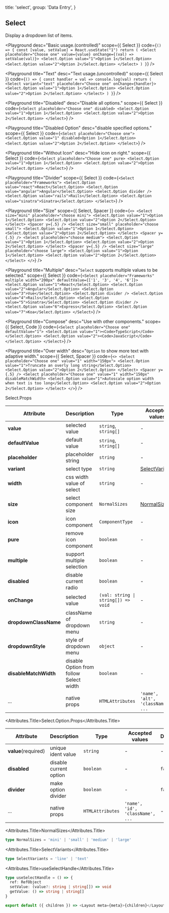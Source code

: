 
  title: 'select',
  group: 'Data Entry',
}

## Select

Display a dropdown list of items.

<Playground
  desc="Basic usage.(controlled)"
  scope={{ Select }}
  code={`
() => {
  const [value, setValue] = React.useState("1")
  return (
    <Select placeholder="Choose one" value={value} onChange={(val) => setValue(val)}>
      <Select.Option value="1">Option 1</Select.Option>
      <Select.Option value="2">Option 2</Select.Option>
    </Select>
  )
}
`}
/>

<Playground
  title="Text"
  desc="Text usage.(uncontrolled)"
  scope={{ Select }}
  code={`
() => {
  const handler = val => console.log(val)
  return (
    <Select variant="text" placeholder="Choose one" onChange={handler}>
      <Select.Option value="1">Option 1</Select.Option>
      <Select.Option value="2">Option 2</Select.Option>
    </Select>
  )
}
`}
/>

<Playground
  title="Disabled"
  desc="Disable all options."
  scope={{ Select }}
  code={`
<Select placeholder="Choose one" disabled>
  <Select.Option value="1">Option 1</Select.Option>
  <Select.Option value="2">Option 2</Select.Option>
</Select>
`}
/>

<Playground
  title="Disabled Option"
  desc="disable specified options."
  scope={{ Select }}
  code={`
<Select placeholder="Choose one">
  <Select.Option value="1" disabled>Option 1</Select.Option>
  <Select.Option value="2">Option 2</Select.Option>
</Select>
`}
/>

<Playground
  title="Without Icon"
  desc="Hide icon on right."
  scope={{ Select }}
  code={`
<Select placeholder="Choose one" pure>
  <Select.Option value="1">Option 1</Select.Option>
  <Select.Option value="2">Option 2</Select.Option>
</Select>
`}
/>

<Playground
  title="Divider"
  scope={{ Select }}
  code={`
<Select placeholder="Frameworks">
  <Select.Option value="react">React</Select.Option>
  <Select.Option value="angular">Angular</Select.Option>
  <Select.Option divider />
  <Select.Option value="rails">Rails</Select.Option>
  <Select.Option value="sinatra">Sinatra</Select.Option>
</Select>
`}
/>

<Playground
  title="Size"
  scope={{ Select, Spacer }}
  code={`
<>
  <Select size="mini" placeholder="choose mini">
    <Select.Option value="1">Option 1</Select.Option>
    <Select.Option value="2">Option 2</Select.Option>
  </Select>
  <Spacer y={.5} />
  <Select size="small" placeholder="choose small">
    <Select.Option value="1">Option 1</Select.Option>
    <Select.Option value="2">Option 2</Select.Option>
  </Select>
  <Spacer y={.5} />
  <Select placeholder="choose medium">
    <Select.Option value="1">Option 1</Select.Option>
    <Select.Option value="2">Option 2</Select.Option>
  </Select>
  <Spacer y={.5} />
  <Select size="large" placeholder="choose large">
    <Select.Option value="1">Option 1</Select.Option>
    <Select.Option value="2">Option 2</Select.Option>
  </Select>
</>
`}
/>

<Playground
  title="Multiple"
  desc="`Select` supports multiple values to be selected."
  scope={{ Select }}
  code={`
<Select placeholder="Frameworks" multiple width="200px" defaultValue={['1', '3', '4', '6']}>
  <Select.Option value="1">React</Select.Option>
  <Select.Option value="2">Angular</Select.Option>
  <Select.Option value="3">Vue</Select.Option>
  <Select.Option divider />
  <Select.Option value="4">Rails</Select.Option>
  <Select.Option value="5">Sinatra</Select.Option>
  <Select.Option divider />
  <Select.Option value="6">Express</Select.Option>
  <Select.Option value="7">Koa</Select.Option>
</Select>
`}
/>

<Playground
  title="Compose"
  desc="Use with other components."
  scope={{ Select, Code }}
  code={`
<Select placeholder="Choose one" defaultValue="1">
  <Select.Option value="1"><Code>TypeScript</Code></Select.Option>
  <Select.Option value="2"><Code>JavaScript</Code></Select.Option>
</Select>
`}
/>

<Playground
  title="Over width"
  desc="`Option` to show more text with adaptive width."
  scope={{ Select, Spacer }}
  code={`
<>
  <Select placeholder="Choose one" value="1" width="150px">
    <Select.Option value="1">Truncate an overly long string</Select.Option>
    <Select.Option value="2">Option 2</Select.Option>
  </Select>
  <Spacer y={.5} />
  <Select placeholder="Choose one" value="1" width="150px" disableMatchWidth>
    <Select.Option value="1">Autoscale option width when text is too long</Select.Option>
    <Select.Option value="2">Option 2</Select.Option>
  </Select>
</>
`}
/>

<Attributes edit="/pages/en-us/components/select.mdx">
<Attributes.Title>Select.Props</Attributes.Title>

| Attribute             | Description                             | Type                                                | Accepted values                   | Default         |
| --------------------- | --------------------------------------- | --------------------------------------------------- | --------------------------------- | --------------- |
| **value**             | selected value                          | `string`, `string[]`                                | -                                 | -               |
| **defaultValue**      | default value                           | `string`, `string[]`                                | -                                 | -               |
| **placeholder**       | placeholder string                      | `string`                                            | -                                 | -               |
| **variant**           | select type                             | `string`                                            | [SelectVariants](#selectvariants) | `line`          |
| **width**             | css width value of select               | `string`                                            | -                                 | `initial`       |
| **size**              | select component size                   | `NormalSizes`                                       | [NormalSizes](#normalsizes)       | `medium`        |
| **icon**              | icon component                          | `ComponentType`                                     | -                                 | `SVG Component` |
| **pure**              | remove icon component                   | `boolean`                                           | -                                 | `false`         |
| **multiple**          | support multiple selection              | `boolean`                                           | -                                 | `false`         |
| **disabled**          | disable current radio                   | `boolean`                                           | -                                 | `false`         |
| **onChange**          | selected value                          | <Code>(val: string &#124; string[]) => void </Code> | -                                 | -               |
| **dropdownClassName** | className of dropdown menu              | `string`                                            | -                                 | -               |
| **dropdownStyle**     | style of dropdown menu                  | `object`                                            | -                                 | -               |
| **disableMatchWidth** | disable Option from follow Select width | `boolean`                                           | -                                 | `false`         |
| ...                   | native props                            | `HTMLAttributes`                                    | `'name', 'alt', 'className', ...` | -               |

<Attributes.Title>Select.Option.Props</Attributes.Title>

| Attribute           | Description            | Type             | Accepted values                  | Default |
| ------------------- | ---------------------- | ---------------- | -------------------------------- | ------- |
| **value**(required) | unique ident value     | `string`         | -                                | -       |
| **disabled**        | disable current option | `boolean`        | -                                | `false` |
| **divider**         | make option divider    | `boolean`        | -                                | `false` |
| ...                 | native props           | `HTMLAttributes` | `'name', 'id', 'className', ...` | -       |

<Attributes.Title>NormalSizes</Attributes.Title>

```ts
type NormalSizes = 'mini' | 'small' | 'medium' | 'large'
```

<Attributes.Title>SelectVariants</Attributes.Title>

```ts
type SelectVariants = 'line' | 'text'
```

</Attributes>

<Attributes.Title>useSelectHandle</Attributes.Title>
```ts
type useSelectHandle = () => {
  ref: RefObject
  setValue: (value?: string | string[]) => void
  getValue: () => string | string[]
}

export default ({ children }) => <Layout meta={meta}>{children}</Layout>
